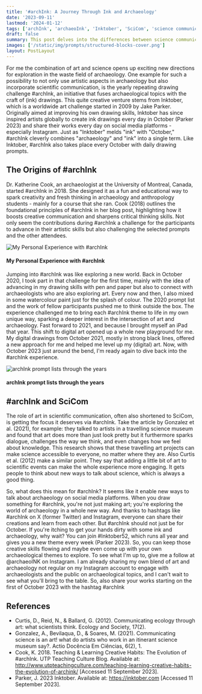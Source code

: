 ```yaml
---
title: '#archInk: A Journey Through Ink and Archaeology'
date: '2023-09-11'
lastmod: '2024-01-12'
tags: ['archInk', 'archaeoInk', 'Inktober', 'SciCom', 'science communication']
draft: false
summary: This post delves into the differences between science communication and scientific communication and how these can be defined and differentiated, particularly in the field of archaeology.
images: ['/static/img/prompts/structured-blocks-cover.png']
layout: PostLayout
---
```


For me the combination of art and science opens up exciting new directions for exploration in the waste field of archaeology. One example for such a possibility to not only use artistic aspects in archaeology but also incorporate scientific communication, is the yearly repeating drawing challenge #archInk, an initiative that fuses archaeological topics with the craft of (ink) drawings. This quite creative venture stems from Inktober, which is a worldwide art challenge started in 2009 by Jake Parker. Originally aimed at improving his own drawing skills, Inktober has since inspired artists globally to create ink drawings every day in October (Parker 2023) and share their works every day on social media platforms - especially Instagram. Just as "Inktober" melds "ink" with "October," #archInk cleverly combines "archaeology" and "ink" into a single term. Like Inktober, #archInk also takes place every October with daily drawing prompts.

## The Origins of #archInk

Dr. Katherine Cook, an archaeologist at the University of Montreal, Canada, started #archInk in 2018. She designed it as a fun and educational way to spark creativity and fresh thinking in archaeology and anthropology students - mainly for a course that she ran. Cook (2018) outlines the foundational principles of #archInk in her blog post, highlighting how it boosts creative communication and sharpens critical thinking skills. Not only seem the contributions during #archInk a challenge for the participants to advance in their artistic skills but also challenging the selected prompts and the other attendees.

![My Personal Experience with #archInk](/static/img/blog/archInk/archInkMyDrawings.jpg)

#### My Personal Experience with #archInk

Jumping into #archInk was like exploring a new world. Back in October 2020, I took part in that challenge for the first time, mainly with the idea of advancing in my drawing skills with pen and paper but also to connect with archaeologists who are also exploring art. Every now and then, I also mixed in some watercolour paint just for the splash of colour.
The 2020 prompt list and the work of fellow participants pushed me to think outside the box. The experience challenged me to bring each #archInk theme to life in my own unique way, sparking a deeper interest in the intersection of art and archaeology. Fast forward to 2021, and because I brought myself an iPad that year. This shift to digital art opened up a whole new playground for me. My digital drawings from October 2021, mostly in strong black lines, offered a new approach for me and helped me level up my (digital) art. Now, with October 2023 just around the bend, I'm ready again to dive back into the #archInk experience.

![archInk prompt lists through the years](/static/img/blog/archInk/archInkPrompts.jpg)

#### archInk prompt lists through the years

## #archInk and SciCom

The role of art in scientific communication, often also shortened to SciCom, is getting the focus it deserves via #archInk. Take the article by Gonzalez et al. (2021), for example: they talked to artists in a travelling science museum and found that art does more than just look pretty but it furthermore sparks dialogue, challenges the way we think, and even changes how we feel about knowledge. This research shows that these travelling art projects can make science accessible to everyone, no matter where they are. Also Curtis et al. (2012) make a similar point. They say that adding a little bit of art to scientific events can make the whole experience more engaging. It gets people to think about new ways to talk about science, which is always a good thing.

So, what does this mean for #archInk? It seems like it enable new ways to talk about archaeology on social media platforms. When you draw something for #archInk, you're not just making art; you're exploring the world of archaeology in a whole new way. And thanks to hashtags like #archInk on X (former Twitter) and Instagram, everyone can share their creations and learn from each other. But #archInk should not just be for October. If you're itching to get your hands dirty with some ink and archaeology, why wait? You can join #Inktober52, which runs all year and gives you a new theme every week (Parker 2023). So, you can keep those creative skills flowing and maybe even come up with your own archaeological themes to explore. To see what I'm up to, give me a follow at @archaeoINK on Instagram. I am already sharing my own blend of art and archaeology not regular on my Instagram account to engage with archaeologists and the public on archaeological topics, and I can't wait to see what you'll bring to the table. So, also share your works starting on the first of October 2023 with the hashtag #archInk

## References

- Curtis, D., Reid, N., & Ballard, G. (2012). Communicating ecology through art: what scientists think. Ecology and Society, 17(2).
- Gonzalez, A., Bevilaqua, D., & Soares, M. (2021). Communicating science is an art! what do artists who work in an itinerant science museum say?. Actio Docência Em Ciências, 6(2), 1.
- Cook, K. 2018. Teaching & Learning Creative Habits: The Evolution of #archInk. UTP Teaching Culture Blog. Available at: http://www.utpteachingculture.com/teaching-learning-creative-habits-the-evolution-of-archink/ [Accessed 11 September 2023].
- Parker, J. 2023 Inktober. Available at: https://inktober.com [Accessed 11 September 2023].
